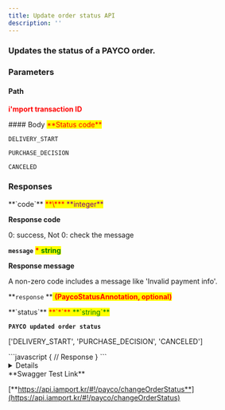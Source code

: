 ```yaml
---
title: Update order status API
description: ''
---
```




### Updates the status of a PAYCO order.

<Swagger method="post" path="/payco/orders/status/{imp_uid}" baseUrl="https://api.iamport.kr" summary="Updates the status of a PAYCO order.">
<SwaggerDescription>


</SwaggerDescription>

### Parameters

#### Path

<SwaggerParameter name="imp_uid" type="String" required="true">
<mark style="color:red;">

**i'mport transaction ID**

</mark>

</SwaggerParameter>
#### Body

<SwaggerParameter name="status" type="String" required="true">
<mark style="color:red;"> **Status code** </mark>

`DELIVERY_START`

`PURCHASE_DECISION`

`CANCELED`

</SwaggerParameter>


### Responses

<SwaggerResponse status="200: OK" description="Success">
<Tabs>
<Tab title="PaycoStatusResponse">
**`code`** <mark style="color:red;"> **\*** </mark> <mark style="color:purple;"> **integer** </mark>

**Response code**

0: success, Not 0: check the message



**`message`** <mark style="color:red;"> **\*** </mark> <mark style="color:green;"> **string** </mark>

**Response message**

A non-zero code includes a message like 'Invalid payment info'.



**`response` **<mark style="color:red;"> **(PaycoStatusAnnotation, optional)** </mark>

</Tab>
</Tabs>

<Tabs>
<Tab title="PaycoStatusAnnotation">
**`status`** <mark style="color:red;"> **`*`** </mark><mark style="color:green;"> **`string`** </mark>

**`PAYCO updated order status`**

\['DELIVERY\_START', 'PURCHASE\_DECISION', 'CANCELED']

</Tab>
</Tabs>

</SwaggerResponse>

<SwaggerResponse status="401: Unauthorized" description="Missing or invalid token">
```javascript
{
    // Response
}
```

</SwaggerResponse>

</Swagger>

<Details>
<p slot="summary">Response Model Schema</p>

```
{
  "code": 0,
  "message": "string",
  "response": {
    "status": "DELIVERY_START"
  }
}
```

</Details>

<Hint style="success">
**Swagger Test Link**

[**https://api.iamport.kr/#!/payco/changeOrderStatus**](https://api.iamport.kr/#!/payco/changeOrderStatus)

</Hint>
